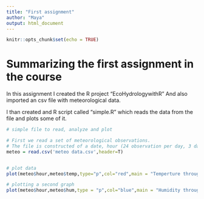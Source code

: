 ```yaml
---
title: "First assignment"
author: "Maya"
output: html_document
---
```


```r
knitr::opts_chunk$set(echo = TRUE)
```

# Summarizing the first assignment in the course

In this assignment I created the R project "EcoHydrologywithR"
And also imported an csv file with meteorological data.

I than created and R script called "simple.R"
which reads the data from the file and plots some of it.


```r
# simple file to read, analyze and plot

# First we read a set of meteorological observations.
# The file is constructed of a date, hour (24 observation per day, 3 days), temperature and humidity
meteo = read.csv('meteo data.csv',header=T)


# plot data
plot(meteo$hour,meteo$temp,type="p",col="red",main = "Temperture through the day",xlab = "Hour", ylab = "Temp [C]")

# plotting a second graph
plot(meteo$hour,meteo$hum,type = "p",col="blue",main = "Humidity through the day",xlab = "Hour", ylab = "RH [%]")

```


